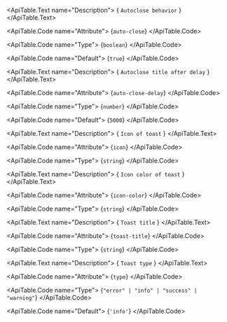<ApiTable id="property-autoClose">
  <ApiTable.PropertyHeader name="autoClose" singleFramework="">
  </ApiTable.PropertyHeader>

  <ApiTable.Text name="Description">
    { `Autoclose behavior` }
  </ApiTable.Text>

  <ApiTable.Code name="Attribute">
    {`auto-close`}
  </ApiTable.Code>

  <ApiTable.Code name="Type">
   {`boolean`}
  </ApiTable.Code>

  <ApiTable.Code name="Default">
    {`true`}
  </ApiTable.Code>

</ApiTable>
<ApiTable id="property-autoCloseDelay">
  <ApiTable.PropertyHeader name="autoCloseDelay" singleFramework="">
  </ApiTable.PropertyHeader>

  <ApiTable.Text name="Description">
    { `Autoclose title after delay` }
  </ApiTable.Text>

  <ApiTable.Code name="Attribute">
    {`auto-close-delay`}
  </ApiTable.Code>

  <ApiTable.Code name="Type">
   {`number`}
  </ApiTable.Code>

  <ApiTable.Code name="Default">
    {`5000`}
  </ApiTable.Code>

</ApiTable>
<ApiTable id="property-icon">
  <ApiTable.PropertyHeader name="icon" singleFramework="">
  </ApiTable.PropertyHeader>

  <ApiTable.Text name="Description">
    { `Icon of toast` }
  </ApiTable.Text>

  <ApiTable.Code name="Attribute">
    {`icon`}
  </ApiTable.Code>

  <ApiTable.Code name="Type">
   {`string`}
  </ApiTable.Code>


</ApiTable>
<ApiTable id="property-iconColor">
  <ApiTable.PropertyHeader name="iconColor" singleFramework="">
  </ApiTable.PropertyHeader>

  <ApiTable.Text name="Description">
    { `Icon color of toast` }
  </ApiTable.Text>

  <ApiTable.Code name="Attribute">
    {`icon-color`}
  </ApiTable.Code>

  <ApiTable.Code name="Type">
   {`string`}
  </ApiTable.Code>


</ApiTable>
<ApiTable id="property-toastTitle">
  <ApiTable.PropertyHeader name="toastTitle" singleFramework="">
  </ApiTable.PropertyHeader>

  <ApiTable.Text name="Description">
    { `Toast title` }
  </ApiTable.Text>

  <ApiTable.Code name="Attribute">
    {`toast-title`}
  </ApiTable.Code>

  <ApiTable.Code name="Type">
   {`string`}
  </ApiTable.Code>


</ApiTable>
<ApiTable id="property-type">
  <ApiTable.PropertyHeader name="type" singleFramework="">
  </ApiTable.PropertyHeader>

  <ApiTable.Text name="Description">
    { `Toast type` }
  </ApiTable.Text>

  <ApiTable.Code name="Attribute">
    {`type`}
  </ApiTable.Code>

  <ApiTable.Code name="Type">
   {`"error" | "info" | "success" | "warning"`}
  </ApiTable.Code>

  <ApiTable.Code name="Default">
    {`'info'`}
  </ApiTable.Code>

</ApiTable>
